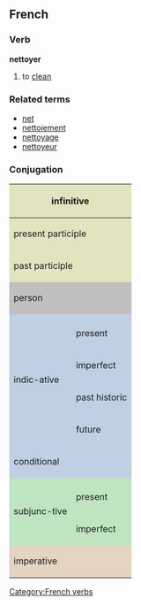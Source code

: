 ==French==
===Verb===
'''nettoyer'''

# to [[clean]]

===Related terms===
*[[net]]
*[[nettoiement]]
*[[nettoyage]]
*[[nettoyeur]]

===Conjugation===

<center>
{| style="background:#F0F0F0"
|-
! colspan="3" style="background:#e2e4c0" | infinitive
| colspan="5" | nettoyer

|-
! colspan="3" style="background:#e2e4c0" | present participle
| colspan="5" | [[nettoyant]]

|-
! colspan="3" style="background:#e2e4c0" | past participle
| colspan="5" | [[nettoyé]]

|-
! colspan="2" rowspan="2" style="background:#C0C0C0" | person
! colspan="3" style="background:#C0C0C0" | singular
! colspan="3" style="background:#C0C0C0" | plural

|-
! style="background:#C0C0C0;width:12.5%" | first
! style="background:#C0C0C0;width:12.5%" | second
! style="background:#C0C0C0;width:12.5%" | third
! style="background:#C0C0C0;width:12.5%" | first
! style="background:#C0C0C0;width:12.5%" | second
! style="background:#C0C0C0;width:12.5%" | third

|-
! style="background:#c0cfe4" rowspan="5" | indic-ative
! style="background:#c0cfe4" | 
! style="background:#c0cfe4" | je
! style="background:#c0cfe4" | tu
! style="background:#c0cfe4" | il
! style="background:#c0cfe4" | nous
! style="background:#c0cfe4" | vous
! style="background:#c0cfe4" | ils

|-
! style="height:3em;background:#c0cfe4" | present
| nettoie
| nettoies
| nettoie
| nettoyons
| nettoyez
| nettoient

|-
! style="height:3em;background:#c0cfe4" | imperfect
| nettoyais
| nettoyais
| nettoyait
| nettoyions
| nettoyiez
| nettoyaient

|-
! style="height:3em;background:#c0cfe4" | past historic
| nettoyai
| nettoyas
| nettoya
| nettoyâmes
| nettoyâtes
| nettoyèrent

|-
! style="height:3em;background:#c0cfe4" | future
| nettoierai
| nettoieras
| nettoiera
| nettoierons
| nettoierez
| nettoieront

|-
! style="height:3em;background:#c0cfe4" colspan="2" | conditional
| nettoierais
| nettoierais
| nettoierait
| nettoierions
| nettoieriez
| nettoieraient

|-
! style="background:#c0e4c0" rowspan="3" | subjunc-tive
! style="background:#c0e4c0" | 
! style="background:#c0e4c0" | que je
! style="background:#c0e4c0" | que tu
! style="background:#c0e4c0" | qu'il
! style="background:#c0e4c0" | que nous
! style="background:#c0e4c0" | que vous
! style="background:#c0e4c0" | qu'ils

|-
! style="height:3em;background:#c0e4c0" | present
| nettoie
| nettoies
| nettoie
| nettoyions
| nettoyiez
| nettoient

|-
! style="height:3em;background:#c0e4c0" rowspan="1" | imperfect
| nettoyasse
| nettoyasses
| nettoyât
| nettoyassions
| nettoyassiez
| nettoyassent

|-
! colspan="2" rowspan="2" style="height:3em;background:#e4d4c0" | imperative
! style="background:#e4d4c0" | -
! style="background:#e4d4c0" | tu
! style="background:#e4d4c0" | -
! style="background:#e4d4c0" | nous
! style="background:#e4d4c0" | vous
! style="background:#e4d4c0" | -

|-
|
| nettoie
| 
| nettoyons
| nettoyez
| 

|}
</center>

[[Category:French verbs]]